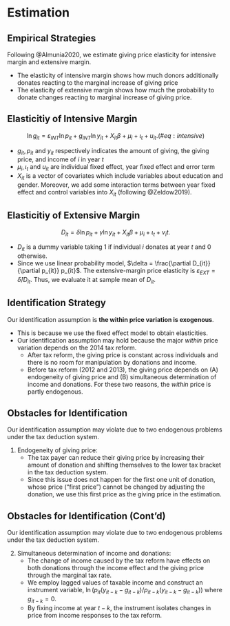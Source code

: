 # Estimation

## Empirical Strategies

<!--- For Slides --->

Following @Almunia2020, we estimate giving price elasticity for intensive margin and extensive margin.

- The elasticity of intensive margin shows how much donors additionally donates reacting to the marginal increase of giving price
- The elasticity of extensive margin shows how much the probability to donate changes reacting to marginal increase of giving price.

## Elasticitiy of Intensive Margin 

$$
\ln g_{it} = \varepsilon_{INT} \ln p_{it} +g_{INT} \ln y_{it} + X_{it}\beta +\mu_i +\iota_t +u_{it}. (\#eq:intensive)
$$

- $g_{it}, p_{it}$ and $y_{it}$ respectively indicates the amount of giving, the giving price, and income of $i$ in year $t$
- $\mu_i, \iota_t$ and $u_{it}$ are individual fixed effect, year fixed effect and error term
- $X_{it}$ is a vector of covariates which include variables about education and gender. Moreover, we add some interaction terms between year fixed effect and control variables into $X_{it}$ (following @Zeldow2019).

## Elasticitiy of Extensive Margin

$$
D_{it} =  \delta \ln p_{it} +\gamma \ln y_{it} + X_{it}\beta+\mu_i  +\iota_t +v_it. \label{extensive}
$$

- $D_{it}$ is a dummy variable taking 1 if individual $i$ donates at year $t$ and 0 otherwise.
- Since we use linear probability model, $\delta = \frac{\partial D_{it}}{\partial p_{it}} p_{it}$. The extensive-margin price elasticity is $\varepsilon_{EXT} = \hat{\delta}/D_{it}$. Thus, we evaluate it at sample mean of $D_{it}$.

## Identification Strategy 

Our identification assumption is **the within price variation is exogenous**.

- This is because we use the fixed effect model to obtain elasticities.
- Our identification assumption may hold because the major *within* price variation depends on the 2014 tax reform.
    - After tax reform, the giving price is constant across individuals and there is no room for manipulation by donations and income.
    - Before tax reform (2012 and 2013), the giving price depends on (A) endogeneity of giving price and (B) simultaneous determination of income and donations. For these two reasons, the *within* price is partly endogenous.

## Obstacles for Identification

Our identification assumption may violate due to two endogenous problems under the tax deduction system.

1. Endogeneity of giving price: 
    - The tax payer can reduce their giving price by increasing their amount of donation and shifting themselves to the lower tax bracket in the tax deduction system.
    - Since this issue does not happen for the first one unit of donation, whose price ("first price") cannot be changed by adjusting the donation, we use this first price as the giving price in the estimation.

## Obstacles for Identification (Cont'd)

Our identification assumption may violate due to two endogenous problems under the tax deduction system.

2. Simultaneous determination of income and donations:
    - The change of income caused by the tax reform have effects on both donations through the income effect and the giving price through the marginal tax rate.
    - We employ lagged values of taxable income and construct an instrument variable, $\ln (p_{it}(y_{it-k} - g_{it-k})/p_{it-k}(y_{it-k} - g_{it-k}))$ where $g_{it-k} = 0$.
    - By fixing income at year $t - k$, the instrument isolates changes in price from income responses to the tax reform.

<!--- End of Slides --->

<!--- For Papers
Following @Almunia2020, we estimate giving price elasticity for intensive margin and extensive margin. The elasticity of intensive margin shows how much donors additionally donates reacting to the marginal increase of giving price, while the elasticity of extensive margin shows how much the probability to donate changes reacting to marginal increase of giving price. 

We estimate the elasticity of intensive margin using the following specification:
$$
\ln g_{it} = \varepsilon_{INT} \ln p_{it} +g_{INT} \ln y_{it} + X_{it}\beta +\mu_i +\iota_t +u_{it}. \label{intensive}
$$
$g_{it}, p_{it}$ and $y_{it}$ respectively indicates the amount of giving, the giving price, and income of $i$ in year $t$.  $\mu_i, \iota_t$ and $u_{it}$ are individual fixed effect, year fixed effect and error term, respectively. 
The individual fixed effect controls for time-invariant individual characteristics. The year fixed effect controls for events that affect all subjects at the same time. $X_{it}$ is a vector of covariates which include variables about education and gender. Moreover, we add some interaction terms between year fixed effect and control variables into $X_{it}$, since they will control for events that affects subject with specific characteristics at the same time following @Zeldow2019.

The elasticity of extensive margin is estimated using the linear probability model such as
$$
D_{it} =  \delta \ln p_{it} +\gamma \ln y_{it} + X_{it}\beta+\mu_i  +\iota_t +v_it. \label{extensive}
$$
$D_{it}$ is a dummy variable taking 1 if individual $i$ donates at year $t$ and 0 otherwise. We use linear probability model following @Almunia2020 since the fitted probabilities always take values within the range of (0, 1). Using $e_{EXT}$ in this equation, the price elasticity of extensive margin can be calculated as $\varepsilon_{EXT} = \gamma/\bar{D}$. $\bar{D}$ is the sample mean of $D_{it}$, which is the proportion of donors in our sample in year t.

Our identification strategy to estimate the price elasticity exploits the exogenous giving price change made by tax reform in 2014. The tax reform brought the reduction of giving price for individual whose income was low, while the high income earner faced the increment of giving price and the price was not changed for the middle income individual. Figure XXX shows the residual plot which shows the average residuals of E.q. (\ref{intensive}) for three different groups: (i) income $<$ 12 million KRW, (ii) income $\in$ [12 million KRW, 46 million KRW), and (iii) income $>$ 46 million KRW. We can consider that group (i) and (iii) respectively experienced the giving price reduction and increase, while the giving price for group (ii) remained the same, in the 2014 tax reform. Contrary to the expectation, the amount of donations increase for group (iii) while it reduce for group (i) after the tax reform in Figure XXX. However, figure XXX plotting the average residuals of each group of E.q. (\ref{extensive}) observes the reduction of donation for group (iii) as expected. Thus, the tax reform in 2014 might have a large effect on the extensive margin of donation. 

ここらへんの議論ですが、以下の点、要検討です。これらが解決しないと残差プロットの図を出す意味は殆どないと思います。
 
 - 残差プロットの図がIntensive marginについて、期待される図とはかなり異なる結果を出しているので、どう議論しようか悩みどころです。
 - 平行トレンドについてですが、ここでは政策変更前の期間が1期しかないので、チェックできません。なので、個人的には政府の効率性の議論にかかわらず、期間を延長して分析・図を見せるのもありだと思います。とりあえずのバージョンでは平行トレンドについては書きません。


### Obstacles for identification

The estimations based on Eq. (\@ref{Intensive}) and (\@ref{Extensive}) are likely to show biased estimates because there are two potential endogeneity problem: (A) endogeneity of giving price and (B) simultaneous determination of income and donations. For the issue (A), the tax payer can reduce their giving price by increasing their amount of donation and shifting themselves to the lower tax bracket in the tax deduction system. Since this issue does not happen for the first one unit of donation, whose price ("first price") cannot be changed by adjusting the donation, we use this first price as the giving price in the estimation. The first price is formally defined as the giving price $p^d_i\equiv 1−\tau (y_i−g_i)$, evaluated at $g_i=0$. Moreover, this issue does not happen in the tax credit system because the giving price in the tax credit system is exogenously determined by the rate of tax credit allowance. Therefore, we construct the giving price in the tax credit system based on the rate of tax credit allowance.

Regarding issue (B), the change of income caused by the tax reform have effects on both donations through the income effect and the giving price through the marginal tax rate. Therefore, we employ lagged values of taxable income and construct an instrument variable for the change in the first price of giving as following:

$$
ln (\frac{p_{it}(y_{it-k} - g_{it-k})}{p_{it-k}(y_{it-k} - g_{it-k})}).
$$
The numerator is the first price that individual i would have faced in year t if she had declared her year (t − k) taxable income at that year. By using the income level which is not affected by the tax reform, the instrument isolates changes in price from income responses to the tax reform. Note that this problem does not happen for the tax credit system, where the giving price is the same across all individuals.
--->
